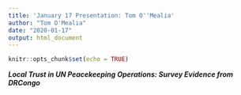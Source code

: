 ```yaml
---
title: 'January 17 Presentation: Tom O''Mealia'
author: "Tom O'Mealia"
date: "2020-01-17"
output: html_document
---
```


```r
knitr::opts_chunk$set(echo = TRUE)
```

***Local Trust in UN Peacekeeping Operations: Survey Evidence from DRCongo***


